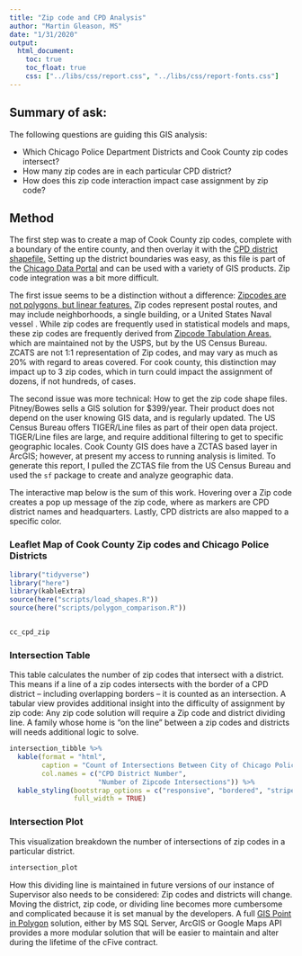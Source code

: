 ```yaml
---
title: "Zip code and CPD Analysis"
author: "Martin Gleason, MS"
date: "1/31/2020"
output: 
  html_document:
    toc: true
    toc_float: true
    css: ["../libs/css/report.css", "../libs/css/report-fonts.css"]
---
```


## Summary of ask:
The following questions are guiding this GIS analysis:

* Which Chicago Police Department Districts and Cook County zip codes intersect? 
* How many zip codes are in each particular CPD district? 
* How does this zip code interaction impact case assignment by zip code?

## Method
The first step was to create a map of Cook County zip codes, complete with a boundary of the entire county, and then overlay it with the [CPD district shapefile.](https://data.cityofchicago.org/Public-Safety/CPD-districts/7hhi-ktqw) Setting up the district boundaries was easy, as this file is part of the [Chicago Data Portal](https://data.cityofchicago.org) and can be used with a variety of GIS products. Zip code integration was a bit more difficult.

The first issue seems to be a distinction without a difference: [Zipcodes are not polygons, but linear features.](http://www.georeference.org/doc/zip_codes_are_not_areas.htm) Zip codes represent postal routes, and may include neighborhoods, a single building, or a United States Naval vessel . While zip codes are frequently used in statistical models and maps, these zip codes are frequently derived from [Zipcode Tabulation Areas,](https://www.census.gov/programs-surveys/geography/guidance/geo-areas/zctas.html) which are maintained not by the USPS, but by the US Census Bureau. ZCATS are not 1:1 representation of Zip codes, and may vary as much as 20% with regard to areas covered. For cook county, this distinction may impact up to 3 zip codes, which in turn could impact the assignment of dozens, if not hundreds, of cases.

The second issue was more technical: How to get the zip code shape files. Pitney/Bowes sells a GIS solution for $399/year. Their product does not depend on the user knowing GIS data, and is regularly updated. The US Census Bureau offers TIGER/Line files as part of their open data project. TIGER/Line files are large, and require additional filtering to get to specific geographic locales. Cook County GIS does have a ZCTAS based layer in ArcGIS; however, at present my access to running analysis is limited. To generate this report, I pulled the ZCTAS file from the US Census Bureau and used the ```sf``` package to create and analyze geographic data. 

The interactive map below is the sum of this work. Hovering over a Zip code creates a pop up message of the zip code, where as markers are CPD district names and headquarters. Lastly, CPD districts are also mapped to a specific color.


### Leaflet Map of Cook County Zip codes and Chicago Police Districts

```r
library("tidyverse")
library("here")
library(kableExtra)
source(here("scripts/load_shapes.R"))
source(here("scripts/polygon_comparison.R"))



```

```r
cc_cpd_zip
```

### Intersection Table
This table calculates the number of zip codes that intersect with a district. This means if a line of a zip codes intersects with the border of a CPD district -- including overlapping borders -- it is counted as an intersection. A tabular view provides additional insight into the difficulty of assignment by zip code: Any zip code solution will require a Zip code and district dividing line. A family whose home is "on the line" between a zip codes and districts will needs additional logic to solve. 

```r
intersection_tibble %>%
  kable(format = "html", 
        caption = "Count of Intersections Between City of Chicago Police Districts and Zip codes",
        col.names = c("CPD District Number",
                      "Number of Zipcode Intersections")) %>%
  kable_styling(bootstrap_options = c("responsive", "bordered", "striped"),
                full_width = TRUE)

```
### Intersection Plot
This visualization breakdown the number of intersections of zip codes in a particular district. 
```r

intersection_plot
```

How this dividing line is maintained in future versions of our instance of Supervisor also needs to be considered: Zip codes and districts will change. Moving the district, zip code, or dividing line becomes more cumbersome and complicated because it is set manual by the developers. A full [GIS Point in Polygon ](http://wiki.gis.com/wiki/index.php/Point_in_polygon) solution, either by MS SQL Server, ArcGIS or Google Maps API provides a more modular solution that will be easier to maintain and alter during the lifetime of the cFive contract.
